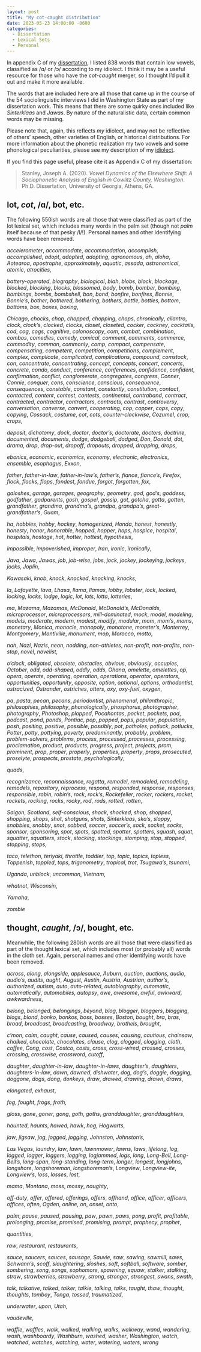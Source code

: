 ```yaml
---
layout: post
title: "My cot-caught distribution"
date: 2023-05-23 14:00:00 -0600
categories:
  - Dissertation
  - Lexical Sets
  - Personal
---
```


In appendix C of my [dissertation](/blog/dissertation), I listed 838 words that contain low vowels, classified as /ɑ/ or /ɔ/ according to my idiolect. I think it may be a useful resource for those who have the *cot-caught* merger, so I thought I'd pull it out and make it more available. 

The words that are included here are all those that came up in the course of the 54 sociolinguistic interviews I did in Washington State as part of my dissertation work. This means that there are some quirky ones included like *Sinterklaas* and *Jawas*. By nature of the naturalistic data, certain common words may be missing.

Please note that, again, this reflects *my* idiolect, and may not be reflective of others' speech, other varieties of English, or historical distributions. For more information about the phonetic realization my two vowels and some phonological peculiarities, please see my description of my [idiolect](/pages/idiolect.qmd). 

If you find this page useful, please cite it as Appendix C of my dissertation: 

> Stanley, Joseph A. (2020). *Vowel Dynamics of the Elsewhere Shift: A Sociophonetic Analysis of English in Cowlitz County, Washington*. Ph.D. Dissertation, University of Georgia, Athens, GA.


## <sc>lot</sc>, *cot*, /ɑ/, <sc>bot</sc>, etc.

The following 550ish words are all those that were classified as part of the <sc>lot</sc> lexical set, which includes many words in the <sc>palm</sc> set (though not *palm* itself because of that pesky /l/!). Personal names and other identifying words have been removed.

*accelerometer*, *accommodate*, *accommodation*, *accomplish*, *accomplished*, *adopt*, *adopted*, *adopting*, *agronomous*, *ah*, *aloha*, *Aotearoa*, *apostrophe*, *approximately*, *aquatic*, *assada*, *astronomical*, *atomic*, *atrocities*,

*battery-operated*, *biography*, *biological*, *blah*, *blobs*, *block*, *blockage*, *blocked*, *blocking*, *blocks*, *blossomed*, *body*, *bomb*, *bomber*, *bombing*, *bombings*, *bombs*, *bombshell*, *bon*, *bond*, *bonfire*, *bonfires*, *Bonnie*, *Bonnie’s*, *bother*, *bothered*, *bothering*, *bothers*, *bottle*, *bottles*, *bottom*, *bottoms*, *box*, *boxes*, *boxing*, 

*Chicago*, *chocks*, *chop*, *chopped*, *chopping*, *chops*, *chronically*, *cilantro*, *clock*, *clock’s*, *clocked*, *clocks*, *closet*, *closeted*, *cocker*, *cockney*, *cocktails*, *cod*, *cog*, *cogs*, *cognitive*, *colonoscopy*, *com*, *combat*, *combination*, *combos*, *comedies*, *comedy*, *comical*, *comment*, *comments*, *commerce*, *commodity*, *common*, *commonly*, *comp*, *compact*, *compensate*, *compensating*, *competent*, *competition*, *competitions*, *complement*, *complex*, *complicate*, *complicated*, *complications*, *compound*, *comstock*, *con*, *concentrate*, *concentrating*, *concept*, *concepts*, *concert*, *concerts*, *concrete*, *condo*, *conduct*, *conference*, *conferences*, *confidence*, *confident*, *confirmation*, *conflict*, *conglomerate*, *congregates*, *congress*, *Conner*, *Connie*, *conquer*, *cons*, *conscience*, *conscious*, *consequence*, *consequences*, *constable*, *constant*, *constantly*, *constitution*, *contact*, *contacted*, *content*, *contest*, *contests*, *continental*, *contraband*, *contract*, *contracted*, *contractor*, *contractors*, *contracts*, *contrast*, *controversy*, *conversation*, *converse*, *convert*, *cooperating*, *cop*, *copper*, *cops*, *copy*, *copying*, *Cossack*, *costume*, *cot*, *cots*, *counter-clockwise*, *Cozumel*, *crop*, *crops*,

*deposit*, *dichotomy*, *dock*, *doctor*, *doctor’s*, *doctorate*, *doctors*, *doctrine*, *documented*, *documents*, *dodge*, *dodgeball*, *dodged*, *Don*, *Donald*, *dot*, *drama*, *drop*, *drop-out*, *dropoff*, *dropouts*, *dropped*, *dropping*, *drops*,

*ebonics*, *economic*, *economics*, *economy*, *electronic*, *electronics*, *ensemble*, *esophagus*, *Exxon*,

*father*, *father-in-law*, *father-in-law’s*, *father’s*, *fiance*, *fiance’s*, *Firefox*, *flock*, *flocks*, *flops*, *fondest*, *fondue*, *forgot*, *forgotten*, *fox*,

*galoshes*, *garage*, *garages*, *geography*, *geometry*, *god*, *god’s*, *goddess*, *godfather*, *godparents*, *gosh*, *gospel*, *gossip*, *got*, *gotcha*, *gotta*, *gotten*, *grandfather*, *grandma*, *grandma’s*, *grandpa*, *grandpa’s*, *great-grandfather’s*, *Guam*,

*ha*, *hobbies*, *hobby*, *hockey*, *homogenized*, *Honda*, *honest*, *honestly*, *honesty*, *honor*, *honorable*, *hopped*, *hopper*, *hops*, *hospice*, *hospital*, *hospitals*, *hostage*, *hot*, *hotter*, *hottest*, *hypothesis*,

*impossible*, *impoverished*, *improper*, *Iran*, *ironic*, *ironically*,

*Java*, *Jawa*, *Jawas*, *job*, *job-wise*, *jobs*, *jock*, *jockey*, *jockeying*, *jockeys*, *jocks*, *Joplin*,

*Kawasaki*, *knob*, *knock*, *knocked*, *knocking*, *knocks*,

*la*, *Lafayette*, *lava*, *Lhasa*, *llama*, *llamas*, *lobby*, *lobster*, *lock*, *locked*, *locking*, *locks*, *lodge*, *logic*, *lot*, *lots*, *lotta*, *lotteries*,

*ma*, *Mazama*, *Mazamas*, *McDonald*, *McDonald’s*, *McDonalds*, *microprocessor*, *microprocessors*, *mill-dominated*, *mock*, *model*, *modeling*, *models*, *moderate*, *modern*, *modest*, *modify*, *modular*, *mom*, *mom’s*, *moms*, *monetary*, *Monica*, *monocle*, *monopoly*, *monotone*, *monster’s*, *Monterrey*, *Montgomery*, *Montiville*, *monument*, *mop*, *Morocco*, *motto*,

*nah*, *Nazi*, *Nazis*, *neon*, *nodding*, *non-athletes*, *non-profit*, *non-profits*, *non-stop*, *novel*, *novelist*,

*o’clock*, *obligated*, *obsolete*, *obstacles*, *obvious*, *obviously*, *occupies*, *October*, *odd*, *odd-shaped*, *oddly*, *odds*, *Ohana*, *omelette*, *omelettes*, *op*, *opera*, *operate*, *operating*, *operation*, *operations*, *operator*, *operators*, *opportunities*, *opportunity*, *opposite*, *option*, *optional*, *options*, *orthodontist*, *ostracized*, *Ostrander*, *ostriches*, *otters*, *oxy*, *oxy-fuel*, *oxygen*,

*pa*, *pasta*, *pecan*, *pecans*, *periodontist*, *phenomenal*, *philanthropic*, *philosophies*, *philosophy*, *phonologically*, *phosphorus*, *photographer*, *photography*, *Photoshop*, *plopped*, *Pocahontas*, *pocket*, *pockets*, *pod*, *podcast*, *pond*, *ponds*, *Pontiac*, *pop*, *popped*, *pops*, *popular*, *population*, *posh*, *positing*, *positive*, *possible*, *possibly*, *pot*, *potholes*, *potluck*, *potlucks*, *Potter*, *potty*, *pottying*, *poverty*, *predominantly*, *probably*, *problem*, *problem-solvers*, *problems*, *process*, *processed*, *processes*, *processing*, *proclamation*, *product*, *products*, *progress*, *project*, *projects*, *prom*, *prominent*, *prop*, *proper*, *properly*, *properties*, *property*, *props*, *prosecuted*, *proselyte*, *prospects*, *prostate*, *psychologically*,

*quads*,

*recognizance*, *reconnaissance*, *regatta*, *remodel*, *remodeled*, *remodeling*, *remodels*, *repository*, *reprocess*, *respond*, *responded*, *response*, *responses*, *responsible*, *robin*, *robin’s*, *rock*, *rock’s*, *Rockefeller*, *rocker*, *rockers*, *rocket*, *rockets*, *rocking*, *rocks*, *rocky*, *rod*, *rods*, *rotted*, *rotten*,

*Saigon*, *Scotland*, *self-conscious*, *shock*, *shocked*, *shop*, *shopped*, *shopping*, *shops*, *shot*, *shotguns*, *shots*, *Sinterklaas*, *ska’s*, *sloppy*, *snobbies*, *snobby*, *snot*, *sobbed*, *soccer*, *soccer’s*, *sock*, *socket*, *socks*, *sponsor*, *sponsoring*, *spot*, *spots*, *spotted*, *spotter*, *spotters*, *squash*, *squat*, *squatter*, *squatters*, *stock*, *stocking*, *stockings*, *stomping*, *stop*, *stopped*, *stopping*, *stops*,

*taco*, *telethon*, *teriyaki*, *throttle*, *toddler*, *top*, *topic*, *topics*, *topless*, *Toppenish*, *toppled*, *tops*, *trigonometry*, *tropical*, *trot*, *Tsugawa’s*, *tsunami*,

*Uganda*, *unblock*, *uncommon*, *Vietnam*,

*whatnot*, *Wisconsin*,

*Yamaha*,

*zombie*


## <sc>thought</sc>, *caught*, /ɔ/, <sc>bought</sc>, etc.

Meanwhile, the following 280ish words are all those that were classified as part of the <sc>thought</sc> lexical set, which includes most (or probably all) words in the <sc>cloth</sc> set. Again, personal names and other identifying words have been removed.

*across*, *along*, *alongside*, *applesauce*, *Auburn*, *auction*, *auctions*, *audio*, *audio’s*, *audits*, *aught*, *August*, *Austin*, *Austria*, *Austrian*, *author’s*, *authorized*, *autism*, *auto*, *auto-related*, *autobiography*, *automatic*, *automatically*, *automobiles*, *autopsy*, *awe*, *awesome*, *awful*, *awkward*, *awkwardness*,

*belong*, *belonged*, *belongings*, *beyond*, *blog*, *blogger*, *bloggers*, *blogging*, *blogs*, *blond*, *bonko*, *bonkos*, *boss*, *bosses*, *Boston*, *bought*, *bra*, *bras*, *broad*, *broadcast*, *broadcasting*, *broadway*, *brothels*, *brought*,

*c’mon*, *calm*, *caught*, *cause*, *caused*, *causes*, *causing*, *cautious*, *chainsaw*, *chalked*, *chocolate*, *chocolates*, *clause*, *clog*, *clogged*, *clogging*, *cloth*, *coffee*, *Cong*, *cost*, *Costco*, *costs*, *cross*, *cross-wired*, *crossed*, *crosses*, *crossing*, *crosswise*, *crossword*, *cutoff*,

*daughter*, *daughter-in-law*, *daughter-in-laws*, *daughter’s*, *daughters*, *daughters-in-law*, *dawn*, *dawned*, *dishwater*, *dog*, *dog’s*, *doggie*, *dogging*, *doggone*, *dogs*, *dong*, *donkeys*, *draw*, *drawed*, *drawing*, *drawn*, *draws*,

*elongated*, *exhaust*,

*fog*, *fought*, *frogs*, *froth*,

*gloss*, *gone*, *goner*, *gong*, *goth*, *goths*, *granddaughter*, *granddaughters*,

*haunted*, *haunts*, *hawed*, *hawk*, *hog*, *Hogwarts*,

*jaw*, *jigsaw*, *jog*, *jogged*, *jogging*, *Johnston*, *Johnston’s*,

*Las Vegas*, *laundry*, *law*, *lawn*, *lawnmower*, *lawns*, *laws*, *lifelong*, *log*, *logged*, *logger*, *loggers*, *logging*, *logjammed*, *logs*, *long*, *Long-Bell*, *Long-Bell’s*, *long-span*, *long-standing*, *long-term*, *longer*, *longest*, *longjohns*, *longshore*, *longshoreman*, *longshoreman’s*, *Longview*, *Longview-ite*, *Longview’s*, *loss*, *losses*, *lost*,

*mama*, *Montana*, *moss*, *mossy*, *naughty*,

*off-duty*, *offer*, *offered*, *offerings*, *offers*, *offhand*, *office*, *officer*, *officers*, *offices*, *often*, *Ogden*, *online*, *on*, *onset*, *onto*,

*palm*, *pause*, *paused*, *pausing*, *paw*, *pawn*, *paws*, *pong*, *profit*, *profitable*, *prolonging*, *promise*, *promised*, *promising*, *prompt*, *prophecy*, *prophet*,

*quantities*,

*raw*, *restaurant*, *restaurants*,

*sauce*, *saucers*, *sauces*, *sausage*, *Sauvie*, *saw*, *sawing*, *sawmill*, *saws*, *Schwann’s*, *scoff*, *slaughtering*, *sloshes*, *soft*, *softball*, *software*, *somber*, *sombering*, *song*, *songs*, *sophomore*, *spawning*, *squaw*, *stalker*, *stalking*, *straw*, *strawberries*, *strawberry*, *strong*, *stronger*, *strongest*, *swans*, *swath*,

*talk*, *talkative*, *talked*, *talker*, *talkie*, *talking*, *talks*, *taught*, *thaw*, *thought*, *thoughts*, *tomboy*, *Tonga*, *tossed*, *traumatized*,

*underwater*, *upon*, *Utah*,

*vaudeville*,

*waffle*, *waffles*, *walk*, *walked*, *walking*, *walks*, *walkway*, *wand*, *wandering*, *wash*, *washboardy*, *Washburn*, *washed*, *washer*, *Washington*, *watch*, *watched*, *watches*, *watching*, *water*, *watering*, *waters*, *wrong*